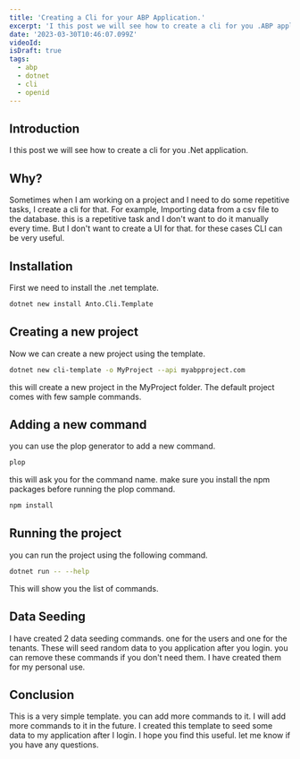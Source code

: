 ```yaml
---
title: 'Creating a Cli for your ABP Application.'
excerpt: 'I this post we will see how to create a cli for you .ABP application.'
date: '2023-03-30T10:46:07.099Z'
videoId:
isDraft: true
tags:
  - abp
  - dotnet
  - cli
  - openid
---
```


<YoutubeVideo videoId={props.videoId} />

<TOCInline toc={props.toc} asDisclosure />

## Introduction

I this post we will see how to create a cli for you .Net application.

## Why?

Sometimes when I am working on a project and I need to do some repetitive tasks, I create a cli for that. For example, Importing data from a csv file to the database. this is a repetitive task and I don't want to do it manually every time. But I don't want to create a UI for that. for these cases CLI can be very useful.

## Installation

First we need to install the .net template.

```bash
dotnet new install Anto.Cli.Template
```

## Creating a new project

Now we can create a new project using the template.

```bash
dotnet new cli-template -o MyProject --api myabpproject.com
```

this will create a new project in the MyProject folder. The default project comes with few sample commands.

## Adding a new command

you can use the plop generator to add a new command.

```bash
plop
```

this will ask you for the command name. make sure you install the npm packages before running the plop command.

```bash
npm install
```

## Running the project

you can run the project using the following command.

```bash
dotnet run -- --help
```

This will show you the list of commands.

## Data Seeding

I have created 2 data seeding commands. one for the users and one for the tenants. These will seed random data to you application after you login. you can remove these commands if you don't need them. I have created them for my personal use.

## Conclusion

This is a very simple template. you can add more commands to it. I will add more commands to it in the future. I created this template to seed some data to my application after I login. I hope you find this useful. let me know if you have any questions.
